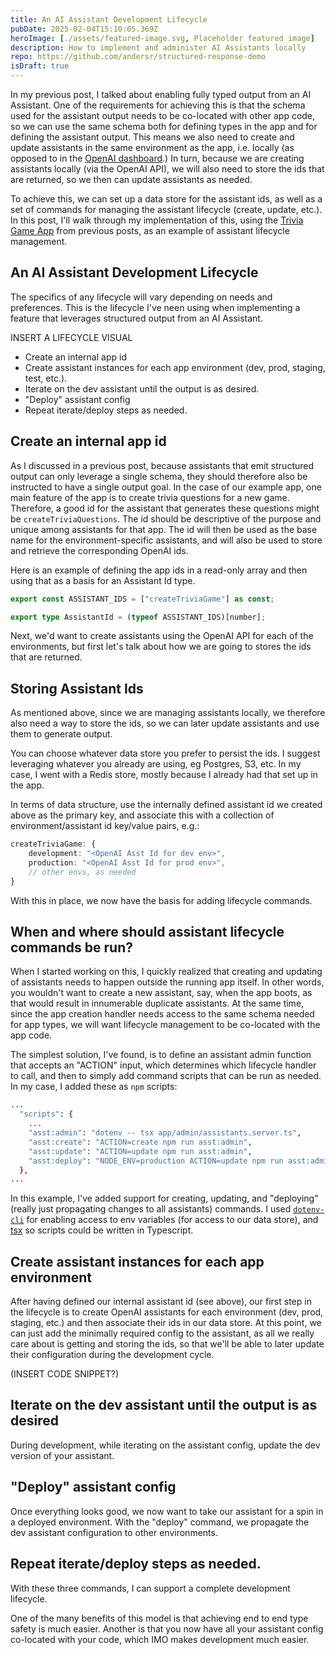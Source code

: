 ```yaml
---
title: An AI Assistant Development Lifecycle
pubDate: 2025-02-04T15:10:05.369Z
heroImage: [./assets/featured-image.svg, Placeholder featured image]
description: How to implement and administer AI Assistants locally
repo: https://github.com/andersr/structured-response-demo
isDraft: true
---
```


In my previous post, I talked about enabling fully typed output from an AI Assistant. One of the requirements for achieving this is that the schema used for the assistant output needs to be co-located with other app code, so we can use the same schema both for  defining types in the app and for defining the assistant output.  This means we also need to create and update assistants in the same environment as the app, i.e. locally (as opposed to in the [OpenAI dashboard](https://platform.openai.com/).)  In turn, because we are creating assistants locally (via the OpenAI API), we will also need to store the ids that are returned, so we then can update assistants as needed.

To achieve this, we can set up a data store for the assistant ids, as well as a set of commands for managing the assistant lifecycle (create, update, etc.).  In this post, I'll walk through my implementation of this, using the [Trivia Game App](https://github.com/andersr/structured-response-demo) from previous posts, as an example of assistant lifecycle management.

## An AI Assistant Development Lifecycle 

The specifics of any lifecycle will vary depending on needs and preferences. This is the lifecycle I've neen using when implementing a feature that leverages structured output from an AI Assistant.

INSERT A LIFECYCLE VISUAL 

- Create an internal app id
- Create assistant instances for each app environment (dev, prod, staging, test, etc.).
- Iterate on the dev assistant until the output is as desired.
- "Deploy" assistant config 
- Repeat iterate/deploy steps as needed.

## Create an internal app id

As I discussed in a previous post, because assistants that emit structured output can only leverage a single schema, they should therefore also be instructed to have a single output goal. In the case of our example app, one main feature of the app is to create trivia questions for a new game. Therefore, a good id for the assistant that generates these questions might be `createTriviaQuestions`. The id should be descriptive of the purpose and unique among assistants for that app. The id will then be used as the base name for the environment-specific assistants, and will also be used to store and retrieve the corresponding OpenAI ids.

Here is an example of defining the app ids in a read-only array and then using that as a basis for an Assistant Id type. 

```ts
export const ASSISTANT_IDS = ["createTriviaGame"] as const;

export type AssistantId = (typeof ASSISTANT_IDS)[number];
```

Next, we'd want to create assistants using the OpenAI API for each of the environments, but first let's talk about how we are going to stores the ids that are returned.

## Storing Assistant Ids 

As mentioned above, since we are managing assistants locally, we therefore also need a way to store the ids, so we can later update assistants and use them to generate output.

You can choose whatever data store you prefer to persist the ids. I suggest leveraging whatever you already are using, eg Postgres, S3, etc. In my case, I went with a Redis store, mostly because I already had that set up in the app.

In terms of data structure, use the internally defined assistant id we created above as the primary key, and associate this with a collection of environment/assistant id key/value pairs, e.g.:

```ts
createTriviaGame: {
    development: "<OpenAI Asst Id for dev env>",
    production: "<OpenAI Asst Id for prod env>",
    // other envs, as needed
}
```

With this in place, we now have the basis for adding lifecycle commands. 

## When and where should assistant lifecycle commands be run?

When I started working on this, I quickly realized that creating and updating of assistants needs to happen outside the running app itself. In other words, you wouldn't want to create a new assistant, say, when the app boots, as that would result in innumerable duplicate assistants.  At the same time, since the app creation handler needs access to the same schema needed for app types, we will want lifecycle management to be co-located with the app code.

The simplest solution, I've found, is to define an assistant admin function that accepts an "ACTION" input, which determines which lifecycle handler to call, and then to simply add command scripts that can be run as needed. In my case, I added these as `npm` scripts:

```sh title="package.json"
...
  "scripts": {
    ...
    "asst:admin": "dotenv -- tsx app/admin/assistants.server.ts",
    "asst:create": "ACTION=create npm run asst:admin",
    "asst:update": "ACTION=update npm run asst:admin",
    "asst:deploy": "NODE_ENV=production ACTION=update npm run asst:admin"
  },
...
```
In this example, I've added support for creating, updating, and "deploying" (really just propagating changes to all assistants) commands.  I used [`dotenv-cli`](https://www.npmjs.com/package/dotenv-cli) for enabling access to env variables (for access to our data store), and [tsx](https://www.npmjs.com/package/tsx) so scripts could be written in Typescript.

## Create assistant instances for each app environment

After having defined our internal assistant id (see above), our first step in the lifecycle is to create OpenAI assistants for each environment (dev, prod, staging, etc.) and then associate their ids in our data store. At this point, we can just add the minimally required config to the assistant, as all we really care about is getting and storing the ids, so that we'll be able to later update their configuration during the development cycle.

(INSERT CODE SNIPPET?)

## Iterate on the dev assistant until the output is as desired 

During development, while iterating on the assistant config, update the dev version of your assistant.

## "Deploy" assistant config

Once everything looks good, we now want to take our assistant for a spin in a deployed environment.
With the "deploy" command, we propagate the dev assistant configuration to other environments.


## Repeat iterate/deploy steps as needed.
With these three commands, I can support a complete development lifecycle.

One of the many benefits of this model is that achieving end to end type safety is much easier. Another is that you now have all your assistant config co-located with your code, which IMO makes development much easier.


